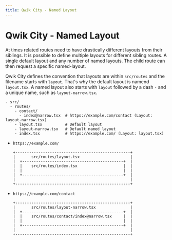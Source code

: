 ```yaml
---
title: Qwik City - Named Layout
---
```


# Qwik City - Named Layout

At times related routes need to have drastically different layouts from their siblings. It is possible to define multiple layouts for different sibling routes. A single default layout and any number of named layouts. The child route can then request a specific named-layout.

Qwik City defines the convention that layouts are within `src/routes` and the filename starts with `layout`. That's why the default layout is namend `layout.tsx`. A named layout also starts with `layout` followed by a dash `-` and a unique name, such as `layout-narrow.tsx`.

```
- src/
  - routes/
    - contact/
      - index@narrow.tsx  # https://example.com/contact (Layout: layout-narrow.tsx)
    - layout.tsx          # Default layout
    - layout-narrow.tsx   # Default named layout
    - index.tsx           # https://example.com/ (Layout: layout.tsx)
```

- `https://example.com/`
  ```
  +--------------------------------------------------+
  |       src/routes/layout.tsx                      |
  |  +--------------------------------------------+  |
  |  |    src/routes/index.tsx                    |  | 
  |  |                                            |  |
  |  +--------------------------------------------+  |
  |                                                  |
  +--------------------------------------------------+
  ```
- `https://example.com/contact`
  ```
  +--------------------------------------------------+
  |       src/routes/layout-narrow.tsx               |
  |  +--------------------------------------------+  |
  |  |    src/routes/contact/index@narrow.tsx     |  | 
  |  |                                            |  |
  |  +--------------------------------------------+  |
  |                                                  |
  +--------------------------------------------------+
  ```
